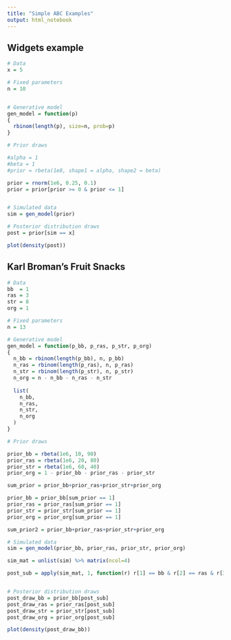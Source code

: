 ```yaml
---
title: "Simple ABC Examples"
output: html_notebook
---
```


## Widgets example

```r
# Data
x = 5

# Fixed parameters
n = 10 


# Generative model
gen_model = function(p)
{
  rbinom(length(p), size=n, prob=p)
}

# Prior draws

#alpha = 1
#beta = 1
#prior = rbeta(1e8, shape1 = alpha, shape2 = beta)

prior = rnorm(1e6, 0.25, 0.1)
prior = prior[prior >= 0 & prior <= 1]


# Simulated data
sim = gen_model(prior)

# Posterior distribution draws
post = prior[sim == x]

plot(density(post))
```


## Karl Broman's Fruit Snacks

```r
# Data
bb  = 1
ras = 3
str = 8
org = 1

# Fixed parameters
n = 13

# Generative model
gen_model = function(p_bb, p_ras, p_str, p_org)
{
  n_bb = rbinom(length(p_bb), n, p_bb)
  n_ras = rbinom(length(p_ras), n, p_ras)
  n_str = rbinom(length(p_str), n, p_str)
  n_org = n - n_bb - n_ras - n_str
  
  list(
    n_bb,
    n_ras,
    n_str,
    n_org
  )
}

# Prior draws

prior_bb = rbeta(1e6, 10, 90)
prior_ras = rbeta(1e6, 20, 80)
prior_str = rbeta(1e6, 60, 40)
prior_org = 1 - prior_bb - prior_ras - prior_str

sum_prior = prior_bb+prior_ras+prior_str+prior_org

prior_bb = prior_bb[sum_prior == 1]
prior_ras = prior_ras[sum_prior == 1]
prior_str = prior_str[sum_prior == 1]
prior_org = prior_org[sum_prior == 1]

sum_prior2 = prior_bb+prior_ras+prior_str+prior_org

# Simulated data
sim = gen_model(prior_bb, prior_ras, prior_str, prior_org)

sim_mat = unlist(sim) %>% matrix(ncol=4)

post_sub = apply(sim_mat, 1, function(r) r[1] == bb & r[2] == ras & r[3] == str & r[4] == org)


# Posterior distribution draws
post_draw_bb = prior_bb[post_sub]
post_draw_ras = prior_ras[post_sub]
post_draw_str = prior_str[post_sub]
post_draw_org = prior_org[post_sub]

plot(density(post_draw_bb))
```


